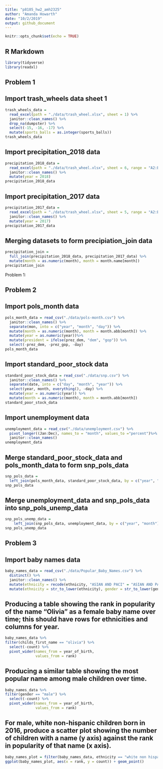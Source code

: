 ```yaml
---
title: "p8105_hw2_amh2325"
author: "Amanda Howarth"
date: "10/2/2019"
output: github_document
---
```


```r
knitr::opts_chunk$set(echo = TRUE)
```

## R Markdown

```r
library(tidyverse)
library(readxl)
```
## Problem 1
## Import trash_wheels data sheet 1
```r
trash_wheels_data =
  read_excel(path = "./data/trash_wheel.xlsx", sheet = 1) %>%
  janitor::clean_names() %>%
  drop_na(dumpster) %>%
  select(-15, -16, -17) %>%
  mutate(sports_balls = as.integer(sports_balls))
trash_wheels_data
```
## Import precipitation_2018 data
```r
precipitation_2018_data = 
  read_excel(path = "./data/trash_wheel.xlsx", sheet = 6, range = "A2:B14") %>%
  janitor::clean_names() %>%
  mutate(year = 2018)
precipitation_2018_data
```
## Import precipitation_2017 data
```r
precipitation_2017_data = 
  read_excel(path = "./data/trash_wheel.xlsx", sheet = 5, range = "A2:B14") %>%
  janitor::clean_names() %>%
  mutate(year = 2017)
precipitation_2017_data
```
## Merging datasets to form precipiation_join data 
```r
precipitation_join = 
  full_join(precipitation_2018_data, precipitation_2017_data) %>%
  mutate(month = as.numeric(month), month = month.name[month])
precipitation_join
```
Problem 1: 

## Problem 2 
## Import pols_month data 
```r
pols_month_data = read_csv("./data/pols-month.csv") %>%
  janitor::clean_names() %>%
  separate(mon, into = c("year", "month", "day")) %>%
  mutate(month = as.numeric(month), month = month.abb[month]) %>%
  mutate(year = as.numeric(year))%>%
  mutate(president = ifelse(prez_dem, "dem", "gop")) %>%
  select(-prez_dem, -prez_gop, -day)
pols_month_data
```

## Import standard_poor_stock data 
```r
standard_poor_stock_data = read_csv("./data/snp.csv") %>%
  janitor::clean_names() %>%
  separate(date, into = c("day", "month", "year")) %>%
  select(year, month, everything(), -day) %>%
  mutate(year = as.numeric(year)) %>%
  mutate(month = as.numeric(month), month = month.abb[month])
standard_poor_stock_data
```

## Import unemployment data 
```r
unemployment_data = read_csv("./data/unemployment.csv") %>%
  pivot_longer((Jan:Dec), names_to = "month", values_to ="percent")%>%
  janitor::clean_names()
unemployment_data
```

## Merge standard_poor_stock_data and pols_month_data to form snp_pols_data 
```r
snp_pols_data = 
  left_join(pols_month_data, standard_poor_stock_data, by = c("year", "month"))
snp_pols_data
```
## Merge unemployment_data and snp_pols_data into snp_pols_unemp_data 
```r
snp_pols_unemp_data = 
    left_join(snp_pols_data, unemployment_data, by = c("year", "month"))
snp_pols_unemp_data
```
## Problem 3 
## Import baby names data 
```r
baby_names_data = read_csv("./data/Popular_Baby_Names.csv") %>%
  distinct() %>%
  janitor::clean_names() %>%
  mutate(ethnicity = recode(ethnicity, "ASIAN AND PACI" = "ASIAN AND PACIFIC ISLANDER", "BLACK NON HISP" = "BLACK NON HISPANIC", "WHITE NON HISP" = "WHITE NON HISPANIC")) %>%
  mutate(ethnicity = str_to_lower(ethnicity), gender = str_to_lower(gender), childs_first_name = str_to_lower(childs_first_name))
```
## Producing a table showing the rank in popularity of the name “Olivia” as a female baby name over time; this should have rows for ethnicities and columns for year. 
```r
baby_names_data %>%
filter(childs_first_name == "olivia") %>%
  select(-count) %>%
  pivot_wider(names_from = year_of_birth,
              values_from = rank)
```
## Producing a similar table showing the most popular name among male children over time.
```r
baby_names_data %>%
filter(gender == "male") %>%
  select(-count) %>%
  pivot_wider(names_from = year_of_birth,
              values_from = rank)
```
## For male, white non-hispanic children born in 2016, produce a scatter plot showing the number of children with a name (y axis) against the rank in popularity of that name (x axis).
```r
baby_names_plot = filter(baby_names_data, ethnicity == "white non hispanic", year_of_birth == "2016", gender == "male")
ggplot(baby_names_plot, aes(x = rank, y = count)) + geom_point() 

``` 

